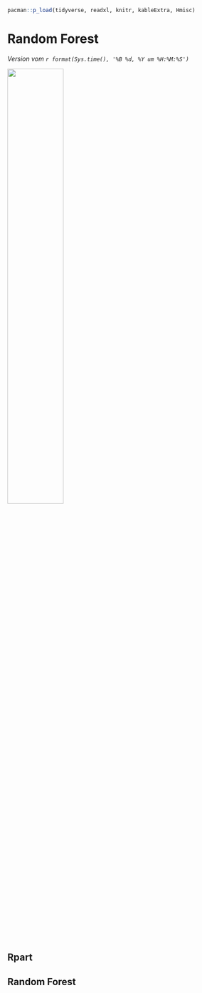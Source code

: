 ```r
pacman::p_load(tidyverse, readxl, knitr, kableExtra, Hmisc)
```

# Random Forest {#sec-class-rf}

*Version vom `r format(Sys.time(), '%B %d, %Y um %H:%M:%S')`*

![](images/caution.png){fig-align="center" width="50%"}

## Rpart

## Random Forest
